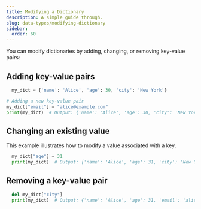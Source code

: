 ```yaml
---
title: Modifying a Dictionary
description: A simple guide through.
slug: data-types/modifying-dictionary
sidebar:
  order: 60
---
```



You can modify dictionaries by adding, changing, or removing key-value pairs:


## Adding key-value pairs


```py title=""
  my_dict = {'name': 'Alice', 'age': 30, 'city': 'New York'}

# Adding a new key-value pair
my_dict["email"] = "alice@example.com"
print(my_dict)  # Output: {'name': 'Alice', 'age': 30, 'city': 'New York', 'email': 'alice@example.com'}
```


## Changing an existing value

This example illustrates how to modify a value associated with a key. 

```py title=""
  my_dict["age"] = 31
  print(my_dict)  # Output: {'name': 'Alice', 'age': 31, 'city': 'New York', 'email': 'alice@example.com'}
```

## Removing a key-value pair

```py title=""
  del my_dict["city"]
  print(my_dict)  # Output: {'name': 'Alice', 'age': 31, 'email': 'alice@example.com'}
```

